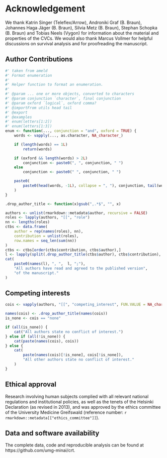 # Acknowledgement

We thank Katrin Singer (Teleflex/Arrow), Androniki Graf (B. Braun), Johannes Haga Jäger (B. Braun), Silvia Metz (B. Braun), Stephan Schopka (B. Braun) and Tobias Neels (Vygon) for information about the material and properties of the CVCs.
We would also thank Marcus Vollmer for helpful discussions on survival analysis and for proofreading the manuscript.

## Author Contributions

```r
#' taken from ameld
#' Format enumeration
#'
#' Helper function to format an enumeration.
#'
#' @param ... one or more objects, converted to characters
#' @param conjunction `character`, final conjunction
#' @param oxford `logical`, oxford comma?
#' @importFrom utils head tail
#' @export
#' @examples
#' enum(letters[1:2])
#' enum(letters[1:3])
enum <- function(..., conjunction = "and", oxford = TRUE) {
    words <- vapply(..., as.character, NA_character_)

    if (length(words) == 1L)
        return(words)

    if (oxford && length(words) > 2L)
        conjunction <- paste0(", ", conjunction, " ")
    else
        conjunction <- paste0(" ", conjunction, " ")

    paste0(
        paste0(head(words, -1L), collapse = ", "), conjunction, tail(words, 1L)
    )
}

.drop_author_title <- function(x)gsub(",.*$", "", x)

authors <- unlist(rmarkdown::metadata$author, recursive = FALSE)
roles <- lapply(authors, "[[", "role")
nn <- lengths(roles)
ctbs <- data.frame(
    author = rep(names(roles), nn),
    contribution = unlist(roles),
    row.names = seq_len(sum(nn))
)
ctbs <- ctbs[order(ctbs$contribution, ctbs$author),]
l <- lapply(split(.drop_author_title(ctbs$author), ctbs$contribution), enum)
cat(
    paste0(names(l), ", ",  l, ";"),
    "All authors have read and agreed to the published version",
    "of the manuscript."
)
```

## Competing interests

```r
cois <- vapply(authors, "[[", "competing_interest", FUN.VALUE = NA_character_)

names(cois) <- .drop_author_title(names(cois))
is_none <- cois == "none"

if (all(is_none)) {
    cat("All authors state no conflict of interest.")
} else if (all(!is_none)) {
    cat(paste(names(cois), cois))
} else {
    cat(
        paste(names(cois)[!is_none], cois[!is_none]),
        "All other authors state no conflict of interest."
    )
}
```

## Ethical approval

Research involving human subjects complied with all relevant national regulations and institutional policies, as well as the tenets of the Helsinki Declaration (as revised in 2013), and was approved by the ethics committee of the University Medicine Greifswald
(reference number: `r rmarkdown::metadata[["ethics_committee"]]`).

## Data and software availability

The complete data, code and reproducible analysis can be found at
https://github.com/umg-minai/crt.
